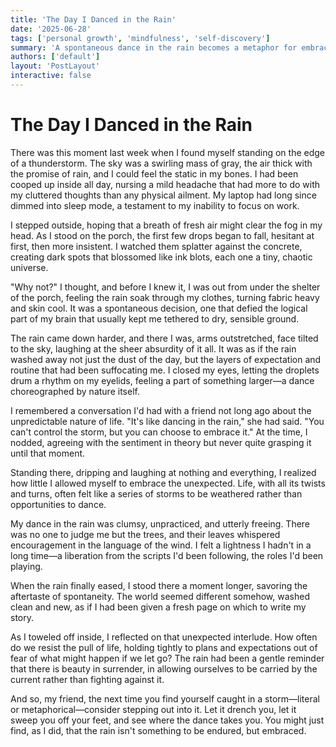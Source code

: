 ```yaml
---
title: 'The Day I Danced in the Rain'
date: '2025-06-28'
tags: ['personal growth', 'mindfulness', 'self-discovery']
summary: 'A spontaneous dance in the rain becomes a metaphor for embracing life's unpredictability and finding joy in the present moment.'
authors: ['default']
layout: 'PostLayout'
interactive: false
---
```


# The Day I Danced in the Rain

There was this moment last week when I found myself standing on the edge of a thunderstorm. The sky was a swirling mass of gray, the air thick with the promise of rain, and I could feel the static in my bones. I had been cooped up inside all day, nursing a mild headache that had more to do with my cluttered thoughts than any physical ailment. My laptop had long since dimmed into sleep mode, a testament to my inability to focus on work.

I stepped outside, hoping that a breath of fresh air might clear the fog in my head. As I stood on the porch, the first few drops began to fall, hesitant at first, then more insistent. I watched them splatter against the concrete, creating dark spots that blossomed like ink blots, each one a tiny, chaotic universe.

"Why not?" I thought, and before I knew it, I was out from under the shelter of the porch, feeling the rain soak through my clothes, turning fabric heavy and skin cool. It was a spontaneous decision, one that defied the logical part of my brain that usually kept me tethered to dry, sensible ground.

The rain came down harder, and there I was, arms outstretched, face tilted to the sky, laughing at the sheer absurdity of it all. It was as if the rain washed away not just the dust of the day, but the layers of expectation and routine that had been suffocating me. I closed my eyes, letting the droplets drum a rhythm on my eyelids, feeling a part of something larger—a dance choreographed by nature itself.

I remembered a conversation I'd had with a friend not long ago about the unpredictable nature of life. "It's like dancing in the rain," she had said. "You can't control the storm, but you can choose to embrace it." At the time, I nodded, agreeing with the sentiment in theory but never quite grasping it until that moment.

Standing there, dripping and laughing at nothing and everything, I realized how little I allowed myself to embrace the unexpected. Life, with all its twists and turns, often felt like a series of storms to be weathered rather than opportunities to dance.

My dance in the rain was clumsy, unpracticed, and utterly freeing. There was no one to judge me but the trees, and their leaves whispered encouragement in the language of the wind. I felt a lightness I hadn't in a long time—a liberation from the scripts I'd been following, the roles I'd been playing.

When the rain finally eased, I stood there a moment longer, savoring the aftertaste of spontaneity. The world seemed different somehow, washed clean and new, as if I had been given a fresh page on which to write my story.

As I toweled off inside, I reflected on that unexpected interlude. How often do we resist the pull of life, holding tightly to plans and expectations out of fear of what might happen if we let go? The rain had been a gentle reminder that there is beauty in surrender, in allowing ourselves to be carried by the current rather than fighting against it.

And so, my friend, the next time you find yourself caught in a storm—literal or metaphorical—consider stepping out into it. Let it drench you, let it sweep you off your feet, and see where the dance takes you. You might just find, as I did, that the rain isn't something to be endured, but embraced.